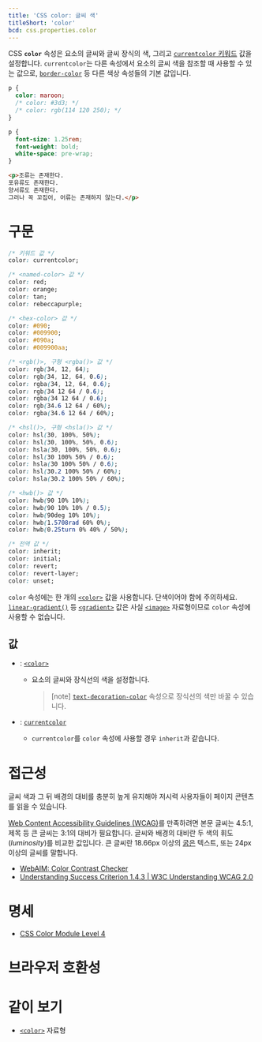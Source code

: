 ```yaml
---
title: 'CSS color: 글씨 색'
titleShort: 'color'
bcd: css.properties.color
---
```


CSS **`color`** 속성은 요소의 글씨와 글씨 장식의 색, 그리고 [`currentcolor` 키워드][`currentcolor`] 값을 설정합니다. `currentcolor`는 다른 속성에서 요소의 글씨 색을 참조할 때 사용할 수 있는 값으로, [`border-color`] 등 다른 색상 속성들의 기본 값입니다.

```css hidden name=demo
p {
  color: maroon;
  /* color: #3d3; */
  /* color: rgb(114 120 250); */
}
```

```css hidden editable=false name=demo filename=style
p {
  font-size: 1.25rem;
  font-weight: bold;
  white-space: pre-wrap;
}
```

```html hidden name=demo
<p>조류는 존재한다.
포유류도 존재한다.
양서류도 존재한다.
그러나 꼭 꼬집어, 어류는 존재하지 않는다.</p>
```

<LiveExample height={240} lang="css" name="demo" />

# 구문

```css
/* 키워드 값 */
color: currentcolor;

/* <named-color> 값 */
color: red;
color: orange;
color: tan;
color: rebeccapurple;

/* <hex-color> 값 */
color: #090;
color: #009900;
color: #090a;
color: #009900aa;

/* <rgb()>, 구형 <rgba()> 값 */
color: rgb(34, 12, 64);
color: rgb(34, 12, 64, 0.6);
color: rgba(34, 12, 64, 0.6);
color: rgb(34 12 64 / 0.6);
color: rgba(34 12 64 / 0.6);
color: rgb(34.6 12 64 / 60%);
color: rgba(34.6 12 64 / 60%);

/* <hsl()>, 구형 <hsla()> 값 */
color: hsl(30, 100%, 50%);
color: hsl(30, 100%, 50%, 0.6);
color: hsla(30, 100%, 50%, 0.6);
color: hsl(30 100% 50% / 0.6);
color: hsla(30 100% 50% / 0.6);
color: hsl(30.2 100% 50% / 60%);
color: hsla(30.2 100% 50% / 60%);

/* <hwb()> 값 */
color: hwb(90 10% 10%);
color: hwb(90 10% 10% / 0.5);
color: hwb(90deg 10% 10%);
color: hwb(1.5708rad 60% 0%);
color: hwb(0.25turn 0% 40% / 50%);

/* 전역 값 */
color: inherit;
color: initial;
color: revert;
color: revert-layer;
color: unset;
```

`color` 속성에는 한 개의 [`<color>`] 값을 사용합니다. 단색이어야 함에 주의하세요. [`linear-gradient()`] 등 [`<gradient>`] 값은 사실 [`<image>`] 자료형이므로 `color` 속성에 사용할 수 없습니다.

## 값

- : [`<color>`]

  - 요소의 글씨와 장식선의 색을 설정합니다.

    > [note] [`text-decoration-color`] 속성으로 장식선의 색만 바꿀 수 있습니다.

- : [`currentcolor`]
  - `currentcolor`를 `color` 속성에 사용할 경우 `inherit`과 같습니다.

# 접근성

글씨 색과 그 뒤 배경의 대비를 충분히 높게 유지해야 저시력 사용자들이 페이지 콘텐츠를 읽을 수 있습니다.

[Web Content Accessibility Guidelines (WCAG)](https://www.w3.org/WAI/standards-guidelines/wcag/)를 만족하려면 본문 글씨는 4.5:1, 제목 등 큰 글씨는 3:1의 대비가 필요합니다. 글씨와 배경의 대비란 두 색의 휘도(_luminosity_)를 비교한 값입니다. 큰 글씨란 18.66px 이상의 [굵은](./font-weight) 텍스트, 또는 24px 이상의 글씨를 말합니다.

- [WebAIM: Color Contrast Checker](https://webaim.org/resources/contrastchecker/)
- [Understanding Success Criterion 1.4.3 | W3C Understanding WCAG 2.0](https://www.w3.org/TR/UNDERSTANDING-WCAG20/visual-audio-contrast-contrast.html)

# 명세

- [CSS Color Module Level 4](https://drafts.csswg.org/css-color/#the-color-property)

# 브라우저 호환성

<BrowserCompat data={props.bcd} />

# 같이 보기

- [`<color>`] 자료형

[`<color>`]: ./color_value
[`<gradient>`]: https://developer.mozilla.org/en-US/docs/Web/CSS/gradient
[`<image>`]: https://developer.mozilla.org/en-US/docs/Web/CSS/image
[`border-color`]: https://developer.mozilla.org/en-US/docs/Web/CSS/border-color
[`currentcolor`]: ./color_value#currentcolor-키워드
[`linear-gradient()`]: https://developer.mozilla.org/en-US/docs/Web/CSS/gradient/linear-gradient
[`text-decoration-color`]: ./text-decoration-color
